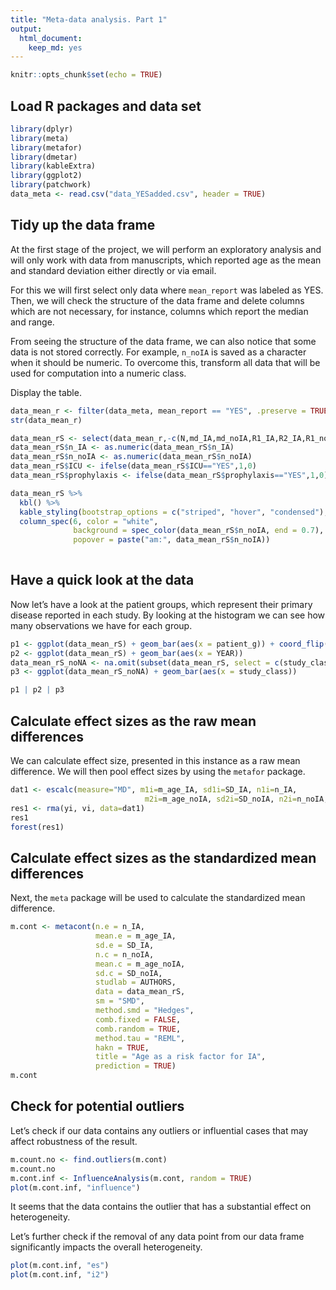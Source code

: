 ```yaml
---
title: "Meta-data analysis. Part 1"
output: 
  html_document: 
    keep_md: yes
---
```


```r
knitr::opts_chunk$set(echo = TRUE)
```

## Load R packages and data set

```r
library(dplyr)
library(meta)
library(metafor)
library(dmetar)
library(kableExtra)
library(ggplot2)
library(patchwork)
data_meta <- read.csv("data_YESadded.csv", header = TRUE)
```

## Tidy up the data frame

At the first stage of the project, we will perform an exploratory analysis and will only work with data from manuscripts, which reported age as the mean and standard deviation either directly or via email.

For this we will first select only data where `mean_report` was labeled as YES.
Then, we will check the structure of the data frame and delete columns which are not necessary, for instance, columns which report the median and range. 

From seeing the structure of the data frame, we can also notice that some data is not stored correctly. For example, `n_noIA` is saved as a character when it should be numeric. To overcome this, transform all data that will be used for computation into a numeric class.

Display the table.

```r
data_mean_r <- filter(data_meta, mean_report == "YES", .preserve = TRUE)
str(data_mean_r)

data_mean_rS <- select(data_mean_r,-c(N,md_IA,md_noIA,R1_IA,R2_IA,R1_noIA,R2_noIA, mean_report))
data_mean_rS$n_IA <- as.numeric(data_mean_rS$n_IA)
data_mean_rS$n_noIA <- as.numeric(data_mean_rS$n_noIA)
data_mean_rS$ICU <- ifelse(data_mean_rS$ICU=="YES",1,0)
data_mean_rS$prophylaxis <- ifelse(data_mean_rS$prophylaxis=="YES",1,0)

data_mean_rS %>%
  kbl() %>%
  kable_styling(bootstrap_options = c("striped", "hover", "condensed"), font_size = 11) %>%
  column_spec(6, color = "white",
              background = spec_color(data_mean_rS$n_noIA, end = 0.7),
              popover = paste("am:", data_mean_rS$n_noIA)) 
  
```

## Have a quick look at the data
Now let's have a look at the patient groups, which represent their primary disease reported in each study. By looking at the histogram we can see how many observations we have for each group.

```r
p1 <- ggplot(data_mean_rS) + geom_bar(aes(x = patient_g)) + coord_flip()
p2 <- ggplot(data_mean_rS) + geom_bar(aes(x = YEAR)) 
data_mean_rS_noNA <- na.omit(subset(data_mean_rS, select = c(study_class)))
p3 <- ggplot(data_mean_rS_noNA) + geom_bar(aes(x = study_class)) 
```


```r
p1 | p2 | p3
```

## Calculate effect sizes as the raw mean differences
We can calculate effect size, presented in this instance as a raw mean difference. We will then pool effect sizes by using the `metafor` package.
```r
dat1 <- escalc(measure="MD", m1i=m_age_IA, sd1i=SD_IA, n1i=n_IA,
                              m2i=m_age_noIA, sd2i=SD_noIA, n2i=n_noIA, data=data_mean_rS)
res1 <- rma(yi, vi, data=dat1)
res1
forest(res1)
```

## Calculate effect sizes as the standardized mean differences
Next, the `meta` package will be used to calculate the standardized mean difference.

```r
m.cont <- metacont(n.e = n_IA,
                   mean.e = m_age_IA,
                   sd.e = SD_IA,
                   n.c = n_noIA,
                   mean.c = m_age_noIA,
                   sd.c = SD_noIA,
                   studlab = AUTHORS,
                   data = data_mean_rS,
                   sm = "SMD",
                   method.smd = "Hedges",
                   comb.fixed = FALSE,
                   comb.random = TRUE,
                   method.tau = "REML",
                   hakn = TRUE,
                   title = "Age as a risk factor for IA",
                   prediction = TRUE)
m.cont

```

## Check for potential outliers
Let's check if our data contains any outliers or influential cases that may affect robustness of the result.
```r
m.count.no <- find.outliers(m.cont)  
m.count.no
m.cont.inf <- InfluenceAnalysis(m.cont, random = TRUE)
plot(m.cont.inf, "influence")
```

It seems that the data contains the outlier that has a substantial effect on heterogeneity. 

Let's further check if the removal of any data point from our data frame significantly impacts the overall heterogeneity. 

```r

plot(m.cont.inf, "es")
plot(m.cont.inf, "i2")
```

